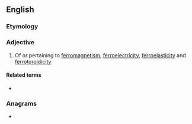 ==English==

===Etymology===
{{confix|en|ferro|ic}}

===Adjective===
{{en-adj}}

# {{lb|en|physics}} Of or pertaining to [[ferromagnetism]], [[ferroelectricity]], [[ferroelasticity]] and [[ferrotoroidicity]]

====Related terms====
* {{l|en|ferroics}}

===Anagrams===
* {{anagrams|en|Forcier}}
